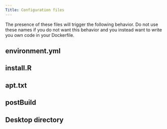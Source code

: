 ```yaml
---
Title: Configuration files
---
```


The presence of these files will trigger the following behavior. Do not use these names if you do not want this behavior and you instead want
to write you own code in your Dockerfile.

## environment.yml

## install.R

## apt.txt

## postBuild

## Desktop directory

